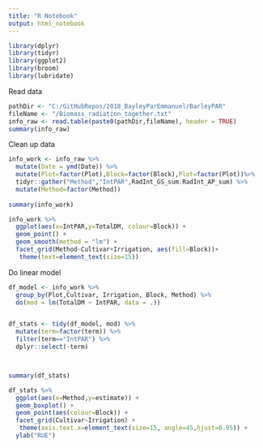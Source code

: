 ```yaml
---
title: "R Notebook"
output: html_notebook
---
```

```r
library(dplyr)
library(tidyr)
library(ggplot2)
library(broom)
library(lubridate)
```

Read data
```r

pathDir <- "C:/GitHubRepos/2018_BayleyParEmmanuel/BarleyPAR"
fileName <- "/Biomass_radiation_together.txt"
info_raw <- read.table(paste0(pathDir,fileName), header = TRUE)
summary(info_raw)
```

Clean up data
```r
info_work <- info_raw %>%
  mutate(Date = ymd(Date)) %>%
  mutate(Plot=factor(Plot),Block=factor(Block),Plot=factor(Plot))%>%
  tidyr::gather("Method","IntPAR",RadInt_GS_sum:RadInt_AP_sum) %>%
  mutate(Method=factor(Method))
  
summary(info_work)
```

```r
info_work %>%
  ggplot(aes(x=IntPAR,y=TotalDM, colour=Block)) +
  geom_point() +
  geom_smooth(method = "lm") +
  facet_grid(Method~Cultivar+Irrigation, aes(fill=Block))+ 
   theme(text=element_text(size=15))
```


Do linear model
```r
df_model <- info_work %>%
  group_by(Plot,Cultivar, Irrigation, Block, Method) %>%
  do(mod = lm(TotalDM ~ IntPAR, data = .)) 


df_stats <- tidy(df_model, mod) %>%
  mutate(term=factor(term)) %>%
  filter(term=="IntPAR") %>%
  dplyr::select(-term)



summary(df_stats)

```
```r
df_stats %>%
  ggplot(aes(x=Method,y=estimate)) +
  geom_boxplot() +
  geom_point(aes(colour=Block)) +
  facet_grid(Cultivar~Irrigation) + 
   theme(axis.text.x=element_text(size=15, angle=45,hjust=0.95)) +
  ylab("RUE")
```
